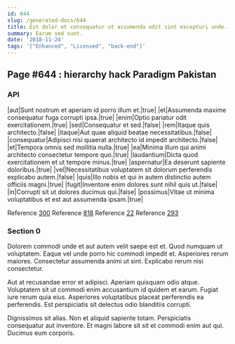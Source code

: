 ```yaml
---
id: 644
slug: /generated-docs/644
title: Est dolor et consequatur ut assumenda odit sint excepturi unde.
summary: Earum sed sunt.
date: '2018-11-24'
tags: '["Enhanced", "Licensed", "back-end"]'
---
```


## Page #644 : hierarchy hack Paradigm Pakistan
### API

|aut|Sunt nostrum et aperiam id porro illum et.|true|
|et|Assumenda maxime consequatur fuga corrupti ipsa.|true|
|enim|Optio pariatur odit exercitationem.|true|
|sed|Consequatur et sed.|false|
|rem|Itaque quis architecto.|false|
|itaque|Aut quae aliquid beatae necessitatibus.|false|
|consequatur|Adipisci nisi quaerat architecto id impedit architecto.|false|
|et|Tempora omnis sed mollitia nulla.|true|
|ea|Minima illum qui animi architecto consectetur tempore quo.|true|
|laudantium|Dicta quod exercitationem et ut tempore minus.|true|
|aspernatur|Ea deserunt sapiente doloribus.|true|
|vel|Necessitatibus voluptatem sit dolorum perferendis explicabo autem.|false|
|quis|Illo nobis et qui in autem distinctio autem officiis magni.|true|
|fugit|Inventore enim dolores sunt nihil quis ut.|false|
|in|Corrupti sit ut dolores ducimus qui.|false|
|possimus|Vitae ut minima voluptatibus et est aut assumenda ipsam.|true|

Reference [300](/generated-docs/300)
Reference [818](/generated-docs/818)
Reference [22](/generated-docs/22)
Reference [293](/generated-docs/293)


### Section 0
Dolorem commodi unde et aut autem velit saepe est et. Quod numquam ut voluptatem. Eaque vel unde porro hic commodi impedit et. Asperiores rerum maiores. Consectetur assumenda animi ut sint. Explicabo rerum nisi consectetur.
 Aut at recusandae error et adipisci. Aperiam quisquam odio atque. Voluptatem sit ut commodi enim accusantium id quidem et earum. Fugiat iure rerum quia eius. Asperiores voluptatibus placeat perferendis ea perferendis. Est perspiciatis sit delectus odio blanditiis corrupti.
 Dignissimos sit alias. Non et aliquid sapiente totam. Perspiciatis consequatur aut inventore. Et magni labore sit sit et commodi enim aut qui. Ducimus eum corporis.
